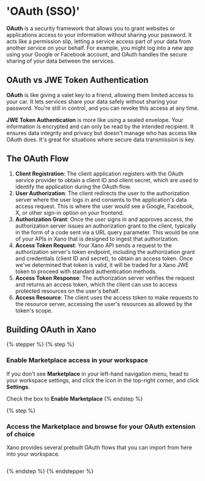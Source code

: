 # 'OAuth (SSO)'

**OAuth** is a security framework that allows you to grant websites or applications access to your information without sharing your password. It acts like a permission slip, letting a service access part of your data from another service on your behalf. For example, you might log into a new app using your Google or Facebook account, and OAuth handles the secure sharing of your data between the services.&#x20;

## **OAuth vs JWE Token Authentication**

**OAuth** is like giving a valet key to a friend, allowing them limited access to your car. It lets services share your data safely without sharing your password. You're still in control, and you can revoke this access at any time.

**JWE Token Authentication** is more like using a sealed envelope. Your information is encrypted and can only be read by the intended recipient. It ensures data integrity and privacy but doesn't manage who has access like OAuth does. It's great for situations where secure data transmission is key.

## The OAuth Flow

1. **Client Registration**: The client application registers with the OAuth service provider to obtain a client ID and client secret, which are used to identify the application during the OAuth flow.
2. **User Authorization**: The client redirects the user to the authorization server where the user logs in and consents to the application's data access request. This is where the user would see a Google, Facebook, X, or other sign-in option on your frontend.
3. **Authorization Grant**: Once the user signs in and approves access, the authorization server issues an authorization grant to the client, typically in the form of a code sent via a URL query parameter. This would be one of your APIs in Xano that is designed to ingest that authorization.
4. **Access Token Request**: Your Xano API sends a request to the authorization server's token endpoint, including the authorization grant and credentials (client ID and secret), to obtain an access token. Once we've determined that token is valid, it will be traded for a Xano JWE token to proceed with standard authentication methods.
5. **Access Token Response**: The authorization server verifies the request and returns an access token, which the client can use to access protected resources on the user's behalf.
6. **Access Resource**: The client uses the access token to make requests to the resource server, accessing the user's resources as allowed by the token's scope.

## Building OAuth in Xano

{% stepper %}
{% step %}
### Enable Marketplace access in your workspace

If you don't see **Marketplace** in your left-hand navigation menu, head to your workspace settings, and click the icon in the top-right corner, and click **Settings**.

Check the box to **Enable Marketplace**
{% endstep %}

{% step %}
### Access the Marketplace and browse for your OAuth extension of choice

Xano provides several prebuilt OAuth flows that you can import from here into your workspace.

<figure><img src="../..//assets/CleanShot 2025-02-03 at 16.30.04.png" alt=""><figcaption></figcaption></figure>


{% endstep %}
{% endstepper %}




